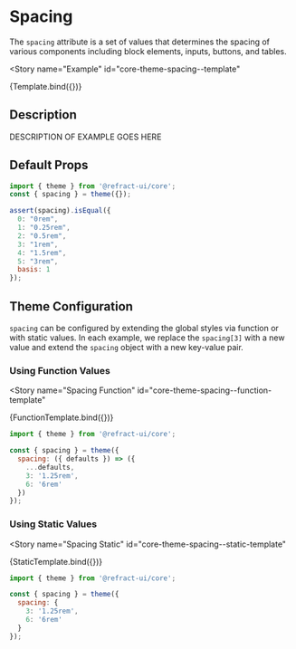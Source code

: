 # Spacing


<BreadCrumb
  token="spacing"
/>

The `spacing` attribute is a set of values that determines the spacing of various components including block elements, inputs, buttons, and tables.

<Story
  name="Example"
  id="core-theme-spacing--template"  
>
  {Template.bind({})}
</Story>

## Description

DESCRIPTION OF EXAMPLE GOES HERE

## Default Props

``` js
import { theme } from '@refract-ui/core';
const { spacing } = theme({});

assert(spacing).isEqual({
  0: "0rem",
  1: "0.25rem",
  2: "0.5rem",
  3: "1rem",
  4: "1.5rem",
  5: "3rem",
  basis: 1
});
```

## Theme Configuration

`spacing` can be configured by extending the global styles via function or with static values. In each example, we replace the `spacing[3]` with a new value and extend the `spacing` object with a new key-value pair.

### Using Function Values

<Story
  name="Spacing Function"
  id="core-theme-spacing--function-template"
>
  {FunctionTemplate.bind({})}
</Story>

``` js
import { theme } from '@refract-ui/core';

const { spacing } = theme({
  spacing: ({ defaults }) => ({
    ...defaults,
    3: '1.25rem',
    6: '6rem'
  })
});
```

### Using Static Values

<Story
  name="Spacing Static"
  id="core-theme-spacing--static-template"
>
  {StaticTemplate.bind({})}
</Story>

``` js
import { theme } from '@refract-ui/core';

const { spacing } = theme({
  spacing: {
    3: '1.25rem',
    6: '6rem'
  }
});
```
